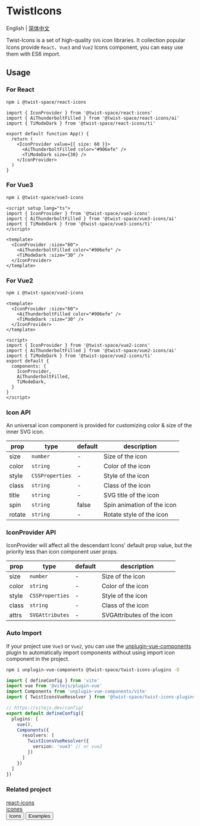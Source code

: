 # TwistIcons
English | [简体中文](https://github.com/twist-space/twist-icons/blob/main/README.zh.md)

Twist-Icons is a set of high-quality `SVG` icon libraries. It collection popular Icons provide `React`、`Vue3` and `Vue2` Icons component, you can easy use them with ES6 import.

## Usage

### For React

```bash
npm i @twist-space/react-icons
```


```tsx
import { IconProvider } from '@twist-space/react-icons'
import { AiThunderboltFilled } from '@twist-space/react-icons/ai'
import { TiModeDark } from '@twist-space/react-icons/ti'

export default function App() {
  return (
    <IconProvider value={{ size: 60 }}>
      <AiThunderboltFilled color="#906efe" />
      <TiModeDark size={30} />
    </IconProvider>
  )
}
```

### For Vue3

```bash
npm i @twist-space/vue3-icons
```


```vue
<script setup lang="ts">
import { IconProvider } from '@twist-space/vue3-icons'
import { AiThunderboltFilled } from '@twist-space/vue3-icons/ai'
import { TiModeDark } from '@twist-space/vue3-icons/ti'
</script>

<template>
  <IconProvider :size="60">
    <AiThunderboltFilled color="#906efe" />
    <TiModeDark :size="30" />
  </IconProvider>
</template>
```

### For Vue2

```bash
npm i @twist-space/vue2-icons
```

```vue
<template>
  <IconProvider :size="60">
    <AiThunderboltFilled color="#906efe" />
    <TiModeDark :size="30" />
  </IconProvider>
</template>

<script>
import { IconProvider } from '@twist-space/vue2-icons'
import { AiThunderboltFilled } from '@twist-space/vue2-icons/ai'
import { TiModeDark } from '@twist-space/vue2-icons/ti'
export default {
  components: {
    IconProvider,
    AiThunderboltFilled,
    TiModeDark,
  }
}
</script>
```

### Icon API

An universal icon component is provided for customizing color & size of the inner SVG icon.

| prop  | type               | default | description            |
| ----- | ------------------ | ------- | ---------------------- |
| size  | `number`           | -       | Size of the icon       |
| color | `string`           | -       | Color of the icon      |
| style | `CSSProperties`    | -       | Style of the icon      |
| class | `string`           | -       | Class of the icon      |
| title | `string`           | -       | SVG title of the icon  |
| spin  | `string`           | false   | Spin animation of the icon |
| rotate| `string`           | -       | Rotate style of the icon |

### IconProvider API

IconProvider will affect all the descendant Icons' default prop value, but the priority less than icon component user props.

| prop  | type               | default | description            |
| ----- | ------------------ | ------- | ---------------------- |
| size  | `number`           | -       | Size of the icon       |
| color | `string`           | -       | Color of the icon      |
| style | `CSSProperties`    | -       | Style of the icon      |
| class | `string`           | -       | Class of the icon      |
| attrs | `SVGAttributes`    | -       | SVGAttributes of the icon |

### Auto Import

If your project use `Vue3` or `Vue2`, you can use the [unplugin-vue-components](https://github.com/unplugin/unplugin-vue-components) plugin to automatically import components without using import icon component in the project.

```bash
npm i unplugin-vue-components @twist-space/twist-icons-plugins -D
```

```typescript
import { defineConfig } from 'vite'
import vue from '@vitejs/plugin-vue'
import Components from 'unplugin-vue-components/vite'
import { TwistIconsVueResolver } from '@twist-space/twist-icons-plugins'

// https://vitejs.dev/config/
export default defineConfig({
  plugins: [
    vue(),
    Components({
      resolvers: [
        TwistIconsVueResolver({
          version: 'vue3' // or vue2
        })
      ]
    })
  ]
})
```

<Tip
  value='Note: The above content using unplugin plugins is also applicable to `Webpack`, you only need to switch the path of the plugin introduction.'
  className='mt-8 w-full'
/>

### Related project

<div className="mt-6">
  <a 
    href='https://github.com/react-icons/react-icons' 
    target='_blank'
    className='font-medium underline underline-offset-4'
  >
    react-icons
  </a>
</div>
<div>
  <a 
    href='https://github.com/antfu/icones'
    target='_blank'
    className='font-medium underline underline-offset-4'
  >
    icones
  </a>
</div>

<div className="flex justify-between w-full" style={{ marginTop: '20px' }}>
  <Button variant="outline">
    <Link href='/icons/all'>Icons</Link>
  </Button>
  <Button variant="outline">
    <Link href='/examples'>Examples</Link>
  </Button>
</div>